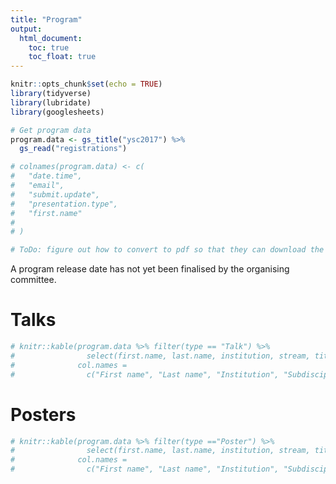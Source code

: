 ```yaml
---
title: "Program"
output:
  html_document:
    toc: true
    toc_float: true
---
```


```r
knitr::opts_chunk$set(echo = TRUE)
library(tidyverse)
library(lubridate)
library(googlesheets)

# Get program data
program.data <- gs_title("ysc2017") %>%
  gs_read("registrations") 

# colnames(program.data) <- c(
#   "date.time",
#   "email",
#   "submit.update",
#   "presentation.type",
#   "first.name"
#   
# )  

# ToDo: figure out how to convert to pdf so that they can download the table.
```

A program release date has not yet been finalised by the organising committee. 

# Talks
```r
# knitr::kable(program.data %>% filter(type == "Talk") %>% 
#                select(first.name, last.name, institution, stream, title, abstract),
#              col.names = 
#                c("First name", "Last name", "Institution", "Subdiscipline", "Title", "Abstract"))

```

# Posters
```r
# knitr::kable(program.data %>% filter(type =="Poster") %>% 
#                select(first.name, last.name, institution, stream, title, abstract),
#              col.names = 
#                c("First name", "Last name", "Institution", "Subdiscipline", "Title", "Abstract"))


```

